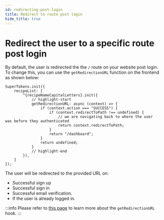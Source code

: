 ```yaml
---
id: redirecting-post-login
title: Redirect to route post login
hide_title: true
---
```


<!-- COPY DOCS -->
<!-- ./thirdpartyemailpassword/common-customizations/redirecting-post-login.mdx -->



# Redirect the user to a specific route post login

<FrontendSDKTabs>
<TabItem value="reactjs">

By default, the user is redirected the the `/` route on your website post login. To change this, you can use the `getRedirectionURL` function on the frontend as shown below:

```tsx
SuperTokens.init({
    recipeList: [
        ^{recipeNameCapitalLetters}.init({
            // highlight-start
            getRedirectionURL: async (context) => {
                if (context.action === "SUCCESS") {
                    if (context.redirectToPath !== undefined) {
                        // we are navigating back to where the user was before they authenticated
                        return context.redirectToPath;
                    }
                    return "/dashboard";
                }
                return undefined;
            }
            // highlight-end
        }),
    ]
});
```

The user will be redirected to the provided URL on:
- Successful sign up
- Successful sign in
- Successful email verification.
- If the user is already logged in.

:::info
Please refer to [this page](../advanced-customizations/frontend-hooks/redirection-callback) to learn more about the `getRedirectionURL` hook.
:::

</TabItem>
</FrontendSDKTabs>